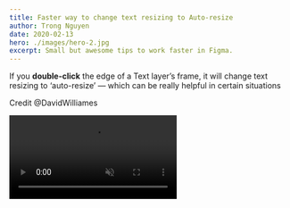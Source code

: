 ```yaml
---
title: Faster way to change text resizing to Auto-resize
author: Trong Nguyen
date: 2020-02-13
hero: ./images/hero-2.jpg
excerpt: Small but awesome tips to work faster in Figma.
---
```


<div class="Grid Col2">
<p>

If you **double-click** the edge of a Text layer’s frame, it will change text resizing to ‘auto-resize’ — which can be really helpful in certain situations 

Credit @DavidWilliames


</p>

<div class="video">
  <video autoplay loop muted playsinline src="https://video.twimg.com/ext_tw_video/1155637903361372160/pu/vid/902x688/Ys1gvqbZnG19XPGo.mp4"></video>
</div>
</div>